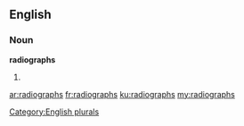 ==English==

===Noun===
'''radiographs'''

# {{plural of|[[radiograph]]}}

[[Category:English plurals]]

[[ar:radiographs]]
[[fr:radiographs]]
[[ku:radiographs]]
[[my:radiographs]]